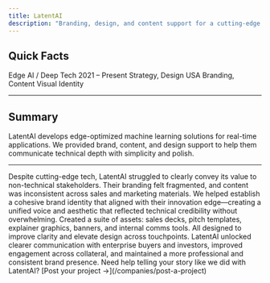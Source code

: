 ```yaml
---
title: LatentAI
description: "Branding, design, and content support for a cutting-edge edge-AI startup."
---
```


## Quick Facts

<CardGroup cols={3}>
  <Card title="Industry" icon="microchip">
    Edge AI / Deep Tech
  </Card>
  <Card title="Timeline" icon="calendar">
    2021 – Present
  </Card>
  <Card title="Expertise" icon="pen-nib">
    Strategy, Design
  </Card>
  <Card title="Market" icon="earth-americas">
    USA
  </Card>
  <Card title="Platform" icon="paintbrush">
    Branding, Content
  </Card>
  <Card title="Focus" icon="bullhorn">
    Visual Identity
  </Card>
</CardGroup>

---

## Summary

LatentAI develops edge-optimized machine learning solutions for real-time applications. We provided brand, content, and design support to help them communicate technical depth with simplicity and polish.

---

<AccordionGroup>

<Accordion title="The Problem">
  Despite cutting-edge tech, LatentAI struggled to clearly convey its value to
  non-technical stakeholders. Their branding felt fragmented, and content was
  inconsistent across sales and marketing materials.
</Accordion>

<Accordion title="The Brand">
  We helped establish a cohesive brand identity that aligned with their
  innovation edge—creating a unified voice and aesthetic that reflected
  technical credibility without overwhelming.
</Accordion>

<Accordion title="The Product">
  Created a suite of assets: sales decks, pitch templates, explainer graphics,
  banners, and internal comms tools. All designed to improve clarity and elevate
  design across touchpoints.
</Accordion>

<Accordion title="The Results">
  LatentAI unlocked clearer communication with enterprise buyers and investors,
  improved engagement across collateral, and maintained a more professional and
  consistent brand presence.
</Accordion>

</AccordionGroup>

<Check>
  Need help telling your story like we did with LatentAI? [Post your project
  →](/companies/post-a-project)
</Check>

